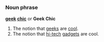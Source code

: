 =={{en}}==
===Noun phrase===
'''[[geek]] [[chic]]''' or '''Geek Chic'''

# The notion that [[geek]]s are [[cool]].
# The notion that [[hi-tech]] [[gadget]]s are cool.